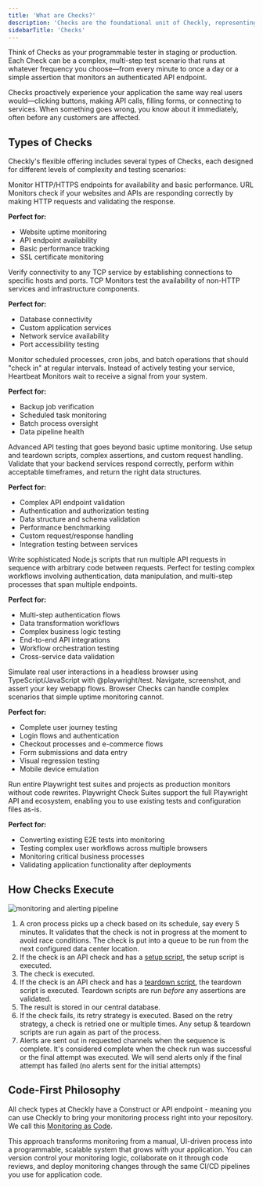 ```yaml
---
title: 'What are Checks?'
description: 'Checks are the foundational unit of Checkly, representing a single result of a test run.'
sidebarTitle: 'Checks'
---
```



Think of Checks as your programmable tester in staging or production. Each Check can be a complex, multi-step test scenario that runs at whatever frequency you choose—from every minute to once a day or a simple assertion that monitors an authenticated API endpoint. 

Checks proactively experience your application the same way real users would—clicking buttons, making API calls, filling forms, or connecting to services. When something goes wrong, you know about it immediately, often before any customers are affected.

## Types of Checks

Checkly's flexible offering includes several types of Checks, each designed for different levels of complexity and testing scenarios:

<AccordionGroup>
<Accordion title="URL Monitors">
Monitor HTTP/HTTPS endpoints for availability and basic performance. URL Monitors check if your websites and APIs are responding correctly by making HTTP requests and validating the response.

**Perfect for:**
- Website uptime monitoring
- API endpoint availability
- Basic performance tracking
- SSL certificate monitoring
</Accordion>
<Accordion title="TCP Monitors">
Verify connectivity to any TCP service by establishing connections to specific hosts and ports. TCP Monitors test the availability of non-HTTP services and infrastructure components.

**Perfect for:**
- Database connectivity
- Custom application services
- Network service availability
- Port accessibility testing
</Accordion>
<Accordion title="Heartbeat Monitors">
Monitor scheduled processes, cron jobs, and batch operations that should "check in" at regular intervals. Instead of actively testing your service, Heartbeat Monitors wait to receive a signal from your system.

**Perfect for:**
- Backup job verification
- Scheduled task monitoring
- Batch process oversight
- Data pipeline health
</Accordion>


<Accordion title="API Checks">
Advanced API testing that goes beyond basic uptime monitoring. Use setup and teardown scripts, complex assertions, and custom request handling. Validate that your backend services respond correctly, perform within acceptable timeframes, and return the right data structures.

**Perfect for:**
- Complex API endpoint validation
- Authentication and authorization testing
- Data structure and schema validation
- Performance benchmarking
- Custom request/response handling
- Integration testing between services
</Accordion>

<Accordion title="Multistep Checks">
Write sophisticated Node.js scripts that run multiple API requests in sequence with arbitrary code between requests. Perfect for testing complex workflows involving authentication, data manipulation, and multi-step processes that span multiple endpoints.

**Perfect for:**
- Multi-step authentication flows
- Data transformation workflows
- Complex business logic testing
- End-to-end API integrations
- Workflow orchestration testing
- Cross-service data validation
</Accordion>
<Accordion title="Browser Checks">
Simulate real user interactions in a headless browser using TypeScript/JavaScript with @playwright/test. Navigate, screenshot, and assert your key webapp flows. Browser Checks can handle complex scenarios that simple uptime monitoring cannot.

**Perfect for:**
- Complete user journey testing
- Login flows and authentication
- Checkout processes and e-commerce flows
- Form submissions and data entry
- Visual regression testing
- Mobile device emulation
</Accordion>

<Accordion title="Playwright Checks">
Run entire Playwright test suites and projects as production monitors without code rewrites. Playwright Check Suites support the full Playwright API and ecosystem, enabling you to use existing tests and configuration files as-is.

**Perfect for:**
- Converting existing E2E tests into monitoring
- Testing complex user workflows across multiple browsers
- Monitoring critical business processes
- Validating application functionality after deployments
</Accordion>
</AccordionGroup>


## How Checks Execute

![monitoring and alerting pipeline](/images/docs/images/monitoring/monitoring-alerting-pipeline.svg)

1. A cron process picks up a check based on its schedule, say every 5 minutes. It validates that the check is not in progress at the moment to avoid race conditions. The check is put into a queue to be run from the next configured data center location.
2. If the check is an API check and has a [setup script](/docs/api-checks/setup-teardown-scripts/), the setup script is executed. 
3. The check is executed.
4. If the check is an API check and has a [teardown script](/docs/api-checks/setup-teardown-scripts/), the teardown script is executed.
Teardown scripts are run *before* any assertions are validated.
5. The result is stored in our central database.
6. If the check fails, its retry strategy is executed. Based on the retry strategy, a check is retried one or multiple times. Any setup & teardown scripts are run again as part of the process.
7. Alerts are sent out in requested channels when the sequence is complete. It's considered complete when the check run was successful or the final attempt was executed. We will send alerts only if the final attempt has failed (no alerts sent for the initial attempts)


## Code-First Philosophy

All check types at Checkly have a Construct or API endpoint - meaning you can use Checkly to bring your monitoring process right into your repository. We call this [Monitoring as Code](/docs/introduction/concepts/monitoring-as-code).

This approach transforms monitoring from a manual, UI-driven process into a programmable, scalable system that grows with your application. You can version control your monitoring logic, collaborate on it through code reviews, and deploy monitoring changes through the same CI/CD pipelines you use for application code.



